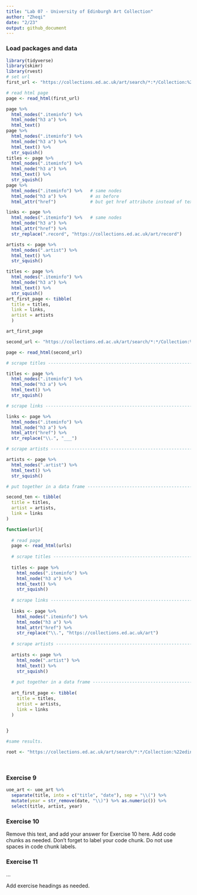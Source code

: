 ```yaml
---
title: "Lab 07 - University of Edinburgh Art Collection"
author: "Zheqi"
date: "2/23"
output: github_document
---
```


### Load packages and data

```r
library(tidyverse) 
library(skimr)
library(rvest)
# set url
first_url <- "https://collections.ed.ac.uk/art/search/*:*/Collection:%22edinburgh+college+of+art%7C%7C%7CEdinburgh+College+of+Art%22?offset=0"

# read html page
page <- read_html(first_url)
```

```r
page %>%
  html_nodes(".iteminfo") %>%
  html_node("h3 a") %>%
  html_text()
page %>%
  html_nodes(".iteminfo") %>%
  html_node("h3 a") %>%
  html_text() %>%
  str_squish()
titles <- page %>%
  html_nodes(".iteminfo") %>%
  html_node("h3 a") %>%
  html_text() %>%
  str_squish()
page %>%
  html_nodes(".iteminfo") %>%   # same nodes
  html_node("h3 a") %>%         # as before
  html_attr("href")             # but get href attribute instead of text
```
```r
links <- page %>%
  html_nodes(".iteminfo") %>%   # same nodes
  html_node("h3 a") %>%
  html_attr("href") %>%
  str_replace(".record", "https://collections.ed.ac.uk/art/record")

```
```r
artists <- page %>%
  html_nodes(".artist") %>%
  html_text() %>%
  str_squish()
```

```r
titles <- page %>%
  html_nodes(".iteminfo") %>%
  html_node("h3 a") %>%
  html_text() %>%
  str_squish()
art_first_page <- tibble(
  title = titles, 
  link = links, 
  artist = artists
  )

art_first_page
```
```r
second_url <- "https://collections.ed.ac.uk/art/search/*:*/Collection:%22edinburgh+college+of+art%7C%7C%7CEdinburgh+College+of+Art%22?offset=10"

page <- read_html(second_url)

# scrape titles ----------------------------------------------------------------

titles <- page %>%
  html_nodes(".iteminfo") %>%
  html_node("h3 a") %>%
  html_text() %>%
  str_squish()

# scrape links -----------------------------------------------------------------

links <- page %>%
  html_nodes(".iteminfo") %>%
  html_node("h3 a") %>%
  html_attr("href") %>%
  str_replace("\\.", "___")

# scrape artists ---------------------------------------------------------------

artists <- page %>%
  html_nodes(".artist") %>%
  html_text() %>%
  str_squish()

# put together in a data frame -------------------------------------------------

second_ten <- tibble(
  title = titles,
  artist = artists,
  link = links
)
```


```r
function(url){
  
  # read page
  page <- read_html(urls)
  
  # scrape titles ----------------------------------------------------------------
  
  titles <- page %>%
    html_nodes(".iteminfo") %>%
    html_node("h3 a") %>%
    html_text() %>%
    str_squish()
  
  # scrape links -----------------------------------------------------------------
  
  links <- page %>%
    html_nodes(".iteminfo") %>%
    html_node("h3 a") %>%
    html_attr("href") %>%
    str_replace("\\.", "https://collections.ed.ac.uk/art")
  
  # scrape artists ---------------------------------------------------------------
  
  artists <- page %>%
    html_node(".artist") %>%
    html_text() %>%
    str_squish()
  
  # put together in a data frame -------------------------------------------------
  
  art_first_page <- tibble(
    title = titles,
    artist = artists,
    link = links
  )

  
}
```

```r

#same results.
```


```r


root <- "https://collections.ed.ac.uk/art/search/*:*/Collection:%22edinburgh+college+of+art%7C%7C%7CEdinburgh+College+of+Art%22?offset="

                        
```

### Exercise 9

```r
uoe_art <- uoe_art %>%
  separate(title, into = c("title", "date"), sep = "\\(") %>%
  mutate(year = str_remove(date, "\\)") %>% as.numeric()) %>%
  select(title, artist, year)
```

### Exercise 10

Remove this text, and add your answer for Exercise 10 here.
Add code chunks as needed.
Don't forget to label your code chunk.
Do not use spaces in code chunk labels.

### Exercise 11

...

Add exercise headings as needed.
